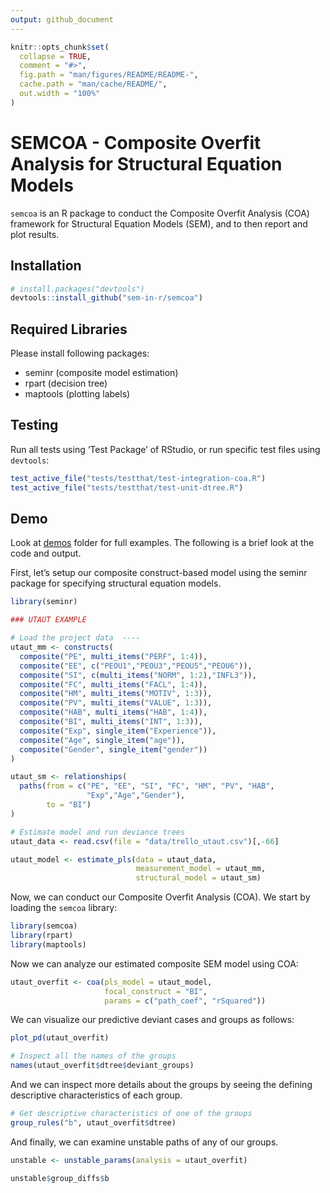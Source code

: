 ```yaml
---
output: github_document
---
```


<!-- README.md is generated from README.Rmd. Please edit that file -->

```r
knitr::opts_chunk$set(
  collapse = TRUE,
  comment = "#>",
  fig.path = "man/figures/README/README-",
  cache.path = "man/cache/README/",
  out.width = "100%"
)
```

# SEMCOA - Composite Overfit Analysis for Structural Equation Models

`semcoa` is an R package to conduct the Composite Overfit Analysis (COA) framework for Structural Equation Models (SEM), and to then report and plot results.

## Installation

```r
# install.packages("devtools")
devtools::install_github("sem-in-r/semcoa")
```

## Required Libraries

Please install following packages:

- seminr    (composite model estimation)
- rpart     (decision tree)
- maptools  (plotting labels)

## Testing

Run all tests using 'Test Package' of RStudio, or run specific test files using `devtools`:

```r
test_active_file("tests/testthat/test-integration-coa.R")
test_active_file("tests/testthat/test-unit-dtree.R")
```

## Demo

Look at [demos](demos/) folder for full examples. The following is a brief look at the code and output.

First, let's setup our composite construct-based model using the seminr package for specifying structural equation models.

```r
library(seminr)

### UTAUT EXAMPLE

# Load the project data  ----
utaut_mm <- constructs(
  composite("PE", multi_items("PERF", 1:4)),
  composite("EE", c("PEOU1","PEOU3","PEOU5","PEOU6")),
  composite("SI", c(multi_items("NORM", 1:2),"INFL3")),
  composite("FC", multi_items("FACL", 1:4)),
  composite("HM", multi_items("MOTIV", 1:3)),
  composite("PV", multi_items("VALUE", 1:3)),
  composite("HAB", multi_items("HAB", 1:4)),
  composite("BI", multi_items("INT", 1:3)),
  composite("Exp", single_item("Experience")),
  composite("Age", single_item("age")),
  composite("Gender", single_item("gender"))
)

utaut_sm <- relationships(
  paths(from = c("PE", "EE", "SI", "FC", "HM", "PV", "HAB",
                 "Exp","Age","Gender"),
        to = "BI")
)

# Estimate model and run deviance trees
utaut_data <- read.csv(file = "data/trello_utaut.csv")[,-66]

utaut_model <- estimate_pls(data = utaut_data,
                            measurement_model = utaut_mm,
                            structural_model = utaut_sm)
```


Now, we can conduct our Composite Overfit Analysis (COA). We start by loading the `semcoa` library:

```r
library(semcoa)
library(rpart)
library(maptools)
```

Now we can analyze our estimated composite SEM model using COA:

```r
utaut_overfit <- coa(pls_model = utaut_model, 
                     focal_construct = "BI",
                     params = c("path_coef", "rSquared"))
```

We can visualize our predictive deviant cases and groups as follows:

```r
plot_pd(utaut_overfit)

# Inspect all the names of the groups
names(utaut_overfit$dtree$deviant_groups)
```

And we can inspect more details about the groups by seeing the defining descriptive characteristics of each group.

```r
# Get descriptive characteristics of one of the groups
group_rules("b", utaut_overfit$dtree)
```

And finally, we can examine unstable paths of any of our groups.

```r
unstable <- unstable_params(analysis = utaut_overfit)

unstable$group_diffs$b
```
